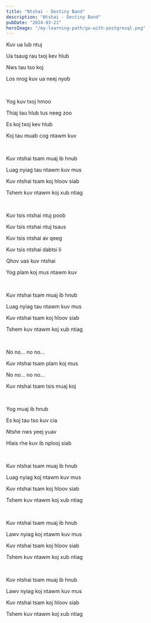 ```yaml
---
title: "Ntshai - Destiny Band"
description: "Ntshai - Destiny Band"
pubDate: "2024-03-21"
heroImage: "/my-learning-path/go-with-postgresql.png"
---
```


Kuv ua lub ntuj

Ua tsaug rau txoj kev hlub

Nws tau tso koj

Los nrog kuv ua neej nyob

<br />

Yog kuv txoj hmoo

Thiaj tau hlub tus neeg zoo

Es koj txoj kev hlub

Koj tau muab cog ntawm kuv

<br />

Kuv ntshai tsam muaj ib hnub

Luag nyiag tau ntawm kuv mus

Kuv ntshai tsam koj hloov siab

Tshem kuv ntawm koj xub ntiag

<br />

Kuv tsis ntshai ntuj poob

Kuv tsis ntshai ntuj tsaus

Kuv tsis ntshai av qeeg

Kuv tsis ntshai dabtsi li

Qhov uas kuv ntshai

Yog plam koj mus ntawm kuv

<br />

Kuv ntshai tsam muaj ib hnub

Luag nyiag tau ntawm kuv mus

Kuv ntshai tsam koj hloov siab

Tshem kuv ntawm koj xub ntiag

<br />

No no... no no...

Kuv ntshai tsam plam koj mus

No no... no no...

Kuv ntshai tsam tsis muaj koj

<br />

Yog muaj ib hnub

Es koj tau tso kuv cia

Ntshe nws yeej yuav

Hlais rhe kuv ib nplooj siab

<br />

Kuv ntshai tsam muaj ib hnub

Luag nyiag koj ntawm kuv mus

Kuv ntshai tsam koj hloov siab

Tshem kuv ntawm koj xub ntiag

<br />

Kuv ntshai tsam muaj ib hnub

Lawv nyiag koj ntawm kuv mus

Kuv ntshai tsam koj hloov siab

Tshem kuv ntawm koj xub ntiag

<br />

Kuv ntshai tsam muaj ib hnub

Lawv nyiag koj ntawm kuv mus

Kuv ntshai tsam koj hloov siab

Tshem kuv ntawm koj xub ntiag
